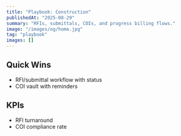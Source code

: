 ```yaml
---
title: "Playbook: Construction"
publishedAt: "2025-08-29"
summary: "RFIs, submittals, COIs, and progress billing flows."
image: "/images/og/home.jpg"
tag: "playbook"
images: []
---
```


## Quick Wins

- RFI/submittal workflow with status
- COI vault with reminders

## KPIs

- RFI turnaround
- COI compliance rate

<FunnelCTA label="Get Construction Playbook" href="/playbooks/logistics" funnel="cta" />

